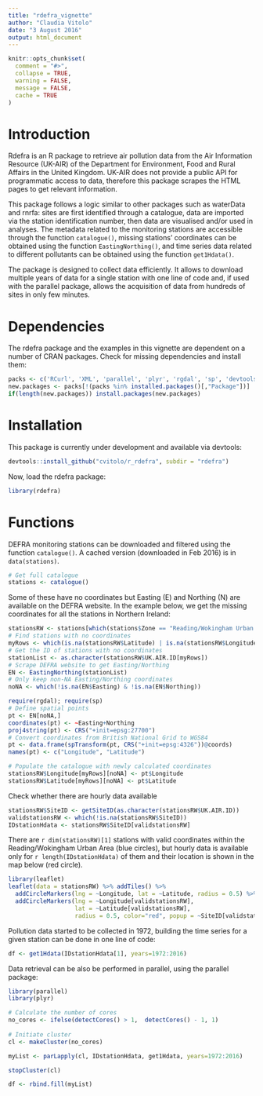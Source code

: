```yaml
---
title: "rdefra_vignette"
author: "Claudia Vitolo"
date: "3 August 2016"
output: html_document
---
```


```r
knitr::opts_chunk$set(
  comment = "#>",
  collapse = TRUE,
  warning = FALSE,
  message = FALSE,
  cache = TRUE
)
```

# Introduction
Rdefra is an R package to retrieve air pollution data from the Air Information Resource (UK-AIR) of the Department for Environment, Food and Rural Affairs in the United Kingdom. UK-AIR does not provide a public API for programmatic access to data, therefore this package scrapes the HTML pages to get relevant information.

This package follows a logic similar to other packages such as waterData and rnrfa: sites are first identified through a catalogue, data are imported via the station identification number, then data are visualised and/or used in analyses. The metadata related to the monitoring stations are accessible through the function `catalogue()`, missing stations' coordinates can be obtained using the function `EastingNorthing()`, and time series data related to different pollutants can be obtained using the function `get1Hdata()`.

The package is designed to collect data efficiently. It allows to download multiple years of data for a single station with one line of code and, if used with the parallel package, allows the acquisition of data from hundreds of sites in only few minutes.

# Dependencies
The rdefra package and the examples in this vignette are dependent on a number of CRAN packages. Check for missing dependencies and install them:

```r
packs <- c('RCurl', 'XML', 'parallel', 'plyr', 'rgdal', 'sp', 'devtools')
new.packages <- packs[!(packs %in% installed.packages()[,"Package"])]
if(length(new.packages)) install.packages(new.packages)
```

# Installation
This package is currently under development and available via devtools:

```r
devtools::install_github("cvitolo/r_rdefra", subdir = "rdefra")
```

Now, load the rdefra package:

```r
library(rdefra)
```

# Functions
DEFRA monitoring stations can be downloaded and filtered using the function `catalogue()`. A cached version (downloaded in Feb 2016) is in `data(stations)`.

```r
# Get full catalogue
stations <- catalogue()
```

Some of these have no coordinates but Easting (E) and Northing (N) are available on the DEFRA website. In the example below, we get the missing coordinates for all the stations in Northern Ireland:

```r
stationsRW <- stations[which(stations$Zone == "Reading/Wokingham Urban Area"),]
# Find stations with no coordinates
myRows <- which(is.na(stationsRW$Latitude) | is.na(stationsRW$Longitude))
# Get the ID of stations with no coordinates
stationList <- as.character(stationsRW$UK.AIR.ID[myRows])
# Scrape DEFRA website to get Easting/Northing
EN <- EastingNorthing(stationList)
# Only keep non-NA Easting/Northing coordinates
noNA <- which(!is.na(EN$Easting) & !is.na(EN$Northing))

require(rgdal); require(sp)
# Define spatial points
pt <- EN[noNA,]
coordinates(pt) <- ~Easting+Northing
proj4string(pt) <- CRS("+init=epsg:27700")
# Convert coordinates from British National Grid to WGS84
pt <- data.frame(spTransform(pt, CRS("+init=epsg:4326"))@coords)  
names(pt) <- c("Longitude", "Latitude")

# Populate the catalogue with newly calculated coordinates
stationsRW$Longitude[myRows][noNA] <- pt$Longitude
stationsRW$Latitude[myRows][noNA] <- pt$Latitude
```

Check whether there are hourly data available
```r
stationsRW$SiteID <- getSiteID(as.character(stationsRW$UK.AIR.ID))
validstationsRW <- which(!is.na(stationsRW$SiteID))
IDstationHdata <- stationsRW$SiteID[validstationsRW] 
```

There are `r dim(stationsRW)[1]` stations with valid coordinates within the Reading/Wokingham Urban Area (blue circles), but hourly data is available only for `r length(IDstationHdata)` of them  and their location is shown in the map below (red circle).

```r
library(leaflet)
leaflet(data = stationsRW) %>% addTiles() %>% 
  addCircleMarkers(lng = ~Longitude, lat = ~Latitude, radius = 0.5) %>% 
  addCircleMarkers(lng = ~Longitude[validstationsRW], 
                   lat = ~Latitude[validstationsRW], 
                   radius = 0.5, color="red", popup = ~SiteID[validstationsRW])
```

Pollution data started to be collected in 1972, building the time series for a given station can be done in one line of code:

```r
df <- get1Hdata(IDstationHdata[1], years=1972:2016)
```

Data retrieval can be also be performed in parallel, using the parallel package:

```r
library(parallel)
library(plyr)

# Calculate the number of cores
no_cores <- ifelse(detectCores() > 1,  detectCores() - 1, 1)
 
# Initiate cluster
cl <- makeCluster(no_cores)

myList <- parLapply(cl, IDstationHdata, get1Hdata, years=1972:2016)

stopCluster(cl)

df <- rbind.fill(myList)
```
